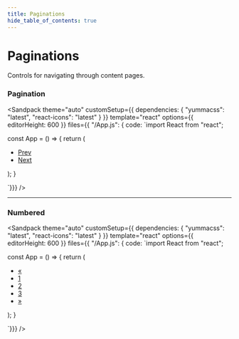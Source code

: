 ```yaml
---
title: Paginations
hide_table_of_contents: true
---
```



# Paginations

Controls for navigating through content pages.

### Pagination

<Sandpack
theme="auto"
customSetup={{ dependencies: { "yummacss": "latest", "react-icons": "latest" } }}
template="react"
options={{ editorHeight: 600 }}
files={{ "/App.js": {
code: `import React from "react";

const App = () => {
   return (
      <div className="ins h-1/1">
        <nav>
            <ul className="d-if mt-2">
                <li>
                    <a className="h:bc-blue bc-l-gray-4 bg-white ml-0 p-1 rad-bl-1 rad-tl-1 t-d-gray-5 h:t-blue" href="#">Prev</a>
                </li>
                <li>
                    <a className="h:bc-blue bc-l-gray-4 bg-white p-1 rad-br-1 rad-tr-1 t-d-gray-5 h:t-blue" href="#">Next</a>
                </li>
            </ul>
        </nav>
      </div>
   );
}

`}}}
/>

---

### Numbered

<Sandpack
theme="auto"
customSetup={{ dependencies: { "yummacss": "latest", "react-icons": "latest" } }}
template="react"
options={{ editorHeight: 600 }}
files={{ "/App.js": {
code: `import React from "react";


const App = () => {
   return (
      <div className="ins h-1/1">
        <nav>
            <ul className="d-if mt-2">
                <li>
                    <a className="bc-l-gray-4 h:bg-l-gray-6 bg-white ml-0 p-1 rad-tl-1 rad-bl-1 t-d-gray-5 h:t-d-gray-5" href="#">«</a>
                </li>
                <li>
                    <a className="bc-l-gray-4 h:bg-l-gray-6 bg-white p-1 t-d-gray-5 h:t-d-gray-5" href="#">1</a>
                </li>
                <li>
                    <a className="bc-blue h:bg-l-blue-5 bg-l-blue-6 p-1 t-blue h:t-d-blue-4" href="#">2</a>
                </li>
                <li>
                    <a className="bc-l-gray-4 h:bg-l-gray-6 bg-white p-1 t-d-gray-5 h:t-d-gray-5" href="#">3</a>
                </li>
                <li>
                    <a className="bc-l-gray-4 h:bg-l-gray-6 bg-white p-1 rad-br-1 rad-tr-1 t-d-gray-5 h:t-d-gray-5" href="#">»</a>
                </li>
            </ul>
        </nav>
      </div>
   );
}

`}}}
/>